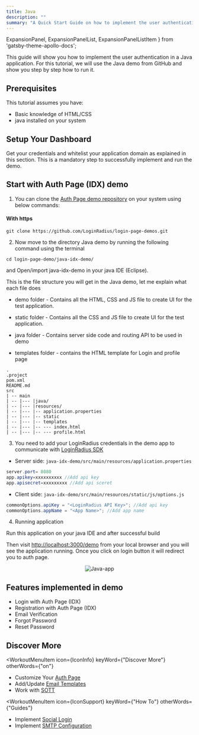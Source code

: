 ```yaml
---
title: Java
description: ""
summary: "A Quick Start Guide on how to implement the user authentication in a Java application."
---
```


  ExpansionPanel,
  ExpansionPanelList,
  ExpansionPanelListItem
} from 'gatsby-theme-apollo-docs';


This guide will show you how to implement the user authentication in a Java application. For this tutorial, we will use the Java demo from GitHub and show you step by step how to run it.

## Prerequisites

This tutorial assumes you have:

- Basic knowledge of HTML/CSS
- java installed on your system

## Setup Your Dashboard

Get your credentials and whitelist your application domain as explained in this section. This is a mandatory step to successfully implement and run the demo.

<ExpansionPanel title="Click here to view details">
<Setup />
</ExpansionPanel>

## Start with Auth Page (IDX) demo

1. You can clone the [Auth Page demo repository](https://github.com/LoginRadius/login-page-demos) on your system using below commands:

  #### With https
  ```
  git clone https://github.com/LoginRadius/login-page-demos.git
  ```
2. Now move to the directory Java demo by running the following command using the terminal

```
cd login-page-demo/java-idx-demo/
```

and Open/import java-idx-demo in your java IDE (Eclipse).

This is the file structure you will get in the Java demo, let me explain what each file does

 - demo folder - Contains all the HTML, CSS and JS file to create UI for the test application.

 - static folder - Contains all the CSS and JS file to create UI for the test application.

 - java folder - Contains server side code and routing API to be used in demo

 - templates folder - contains the HTML template for Login and profile page

```
.
.project
pom.xml
README.md
src
| -- main
| -- |--- |java/
| -- |--- |resources/
| -- |--- |-- application.properties
| -- |--- |-- static
| -- |--- |-- templates
| -- |--- |-- --- index.html
| -- |--- |-- --- profile.html
```


3. You need to add your LoginRadius credentials in the demo app to communicate with [LoginRadius SDK](https://github.com/LoginRadius/java-sdk)

- Server side: `java-idx-demo/src/main/resources/application.properties`

```JAVA
server.port= 8080
app.apikey=xxxxxxxxxx //Add api key
app.apisecret=xxxxxxxxx //Add api sceret
``` 

- Client side: `java-idx-demo/src/main/resources/static/js/options.js`

```Java
commonOptions.apiKey = "<LoginRadius API Key>"; //Add api key
commonOptions.appName = "<App Name>"; //Add app name
```
4. Running application 

Run this application on your java IDE and after successful build

Then visit [http://localhost:3000/demo](http://localhost:3000/demo) from your local browser and you will see the application running. Once you click on login button it will redirect you to auth page.


<div style="text-align:center">
  <img src="../assets/JavaIDx.png" alt="Java-app" />
</div>


## Features implemented in demo
- Login with Auth Page (IDX)
- Registration with Auth Page (IDX)
- Email Verification
- Forgot Password
- Reset Password
 

## Discover More 


<MenuWrapper>

<WorkoutMenuItem
  icon={IconInfo}
  keyWord={"Discover More"}
  otherWords={"on"}
>

* Customize Your [Auth Page](/howto/authentication-theme/)
* Add/Update [Email Templates](/howto/email-templates/)
* Work with [SOTT](/howto/work-with-sott/)

</WorkoutMenuItem>

<WorkoutMenuItem
  icon={IconSupport}
  keyWord={"How To"}
  otherWords={"Guides"}
>

* Implement [Social Login](/howto/social-login/)
* Implement [SMTP Configuration](/howto/email-smtp-config/)

</WorkoutMenuItem>

</MenuWrapper>
